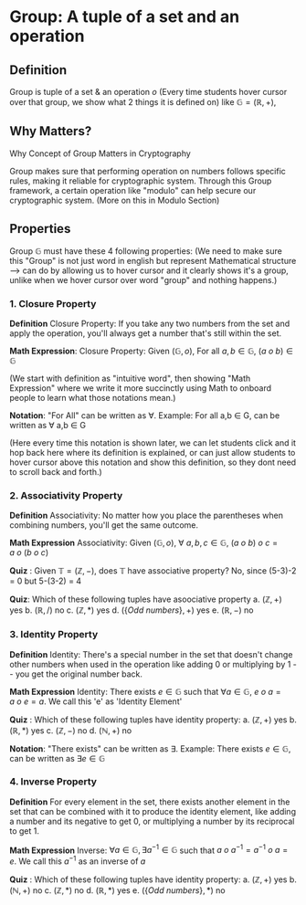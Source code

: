 # Group: A tuple of a set and an operation

## Definition

Group is tuple of a set & an operation $o$ (Every time students hover cursor over that group, we show what 2 things it is defined on) like $\mathbb{G} = (\mathbb{R}, +)$,

## Why Matters?

Why Concept of Group Matters in Cryptography

Group makes sure that performing operation on numbers follows specific rules, making it reliable for cryptographic system. Through this Group framework, a certain operation like "modulo" can help secure our cryptographic system. (More on this in Modulo Section)

## Properties

Group $\mathbb{G}$ must have these 4 following properties: (We need to make sure this "Group" is not just word in english but represent Mathematical structure --> can do by allowing us to hover cursor and it clearly shows it's a group, unlike when we hover cursor over word "group" and nothing happens.)

### 1. Closure Property

$\textbf{Definition}$ Closure Property: If you take any two numbers from the set and apply the operation, you'll always get a number that's still within the set.

$\textbf{Math Expression}$: Closure Property: Given $(\mathbb{G}, o)$, For all $a,b \in \mathbb{G}$, $(a\ o\ b) \in \mathbb{G}$

(We start with definition as "intuitive word", then showing "Math Expression" where we write it more succinctly using Math to onboard people to learn what those notations mean.)

<Quiz id="1" />

<Quiz id="2" />

$\textbf{Notation}$: "For All" can be written as $\forall$. Example: For all a,b $\in$ G, can be written as $\forall$ a,b $\in$ G

(Here every time this notation is shown later, we can let students click and it hop back here where its definition is explained, or can just allow students to hover cursor above this notation and show this definition, so they dont need to scroll back and forth.)

### 2. Associativity Property

$\textbf{Definition}$ Associativity: No matter how you place the parentheses when combining numbers, you'll get the same outcome.

$\textbf{Math Expression}$ Associativity: Given $(\mathbb{G}, o)$, $\forall$ $a,b,c \in \mathbb{G}$, $(a\ o\ b)\ o\ c = a\ o\ (b\ o\ c)$

$\textbf{Quiz}$ : Given $\mathbb{T} = (\mathbb{Z},-)$, does $\mathbb{T}$ have associative property? No, since (5-3)-2 = 0 but 5-(3-2) = 4

$\textbf{Quiz}$: Which of these following tuples have asoociative property
a. $(\mathbb{Z}, +)$ yes
b. $(\mathbb{R}, /)$ no
c. $(\mathbb{Z}, *)$ yes
d. $(\{ Odd\ numbers \}, +)$ yes
e. $(\mathbb{R}, -)$ no

### 3. Identity Property

$\textbf{Definition}$ Identity: There's a special number in the set that doesn't change other numbers when used in the operation like adding 0 or multiplying by 1 -- you get the original number back.

$\textbf{Math Expression}$ Identity: There exists $e \in  \mathbb{G}$ such that $\forall a \in \mathbb{G},\ e\ o\ a = a\ o\ e = a$. We call this 'e' as 'Identity Element'

$\textbf{Quiz}$ : Which of these following tuples have identity property:
a. $(\mathbb{Z}, +)$ yes
b. $(\mathbb{R}, *)$ yes
c. $(\mathbb{Z}, -)$ no
d. $(\mathbb{N}, +)$ no

$\textbf{Notation}$: "There exists" can be written as $\exists$. Example: There exists $e \in  \mathbb{G}$, can be written as $\exists e \in \mathbb{G}$

### 4. Inverse Property

$\textbf{Definition}$ For every element in the set, there exists another element in the set that can be combined with it to produce the identity element, like adding a number and its negative to get 0, or multiplying a number by its reciprocal to get 1.

$\textbf{Math Expression}$ Inverse: $\forall a \in \mathbb{G} , \exists a^{-1} \in  \mathbb{G}$ such that $a\ o\ a^{-1} = a^{-1}\ o\ a = e$. We call this $a^{-1}$ as an inverse of $a$

$\textbf{Quiz}$ : Which of these following tuples have identity property:
a. $(\mathbb{Z}, +)$ yes
b. $(\mathbb{N}, +)$ no
c. $(\mathbb{Z}, *)$ no
d. $(\mathbb{R}, *)$ yes
e. $(\{ Odd\ numbers \}, *)$ no
